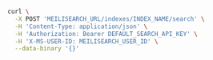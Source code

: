 <CodeGroup>

```bash cURL
curl \
  -X POST 'MEILISEARCH_URL/indexes/INDEX_NAME/search' \
  -H 'Content-Type: application/json' \
  -H 'Authorization: Bearer DEFAULT_SEARCH_API_KEY' \
  -H 'X-MS-USER-ID: MEILISEARCH_USER_ID' \
  --data-binary '{}'
```

</CodeGroup>